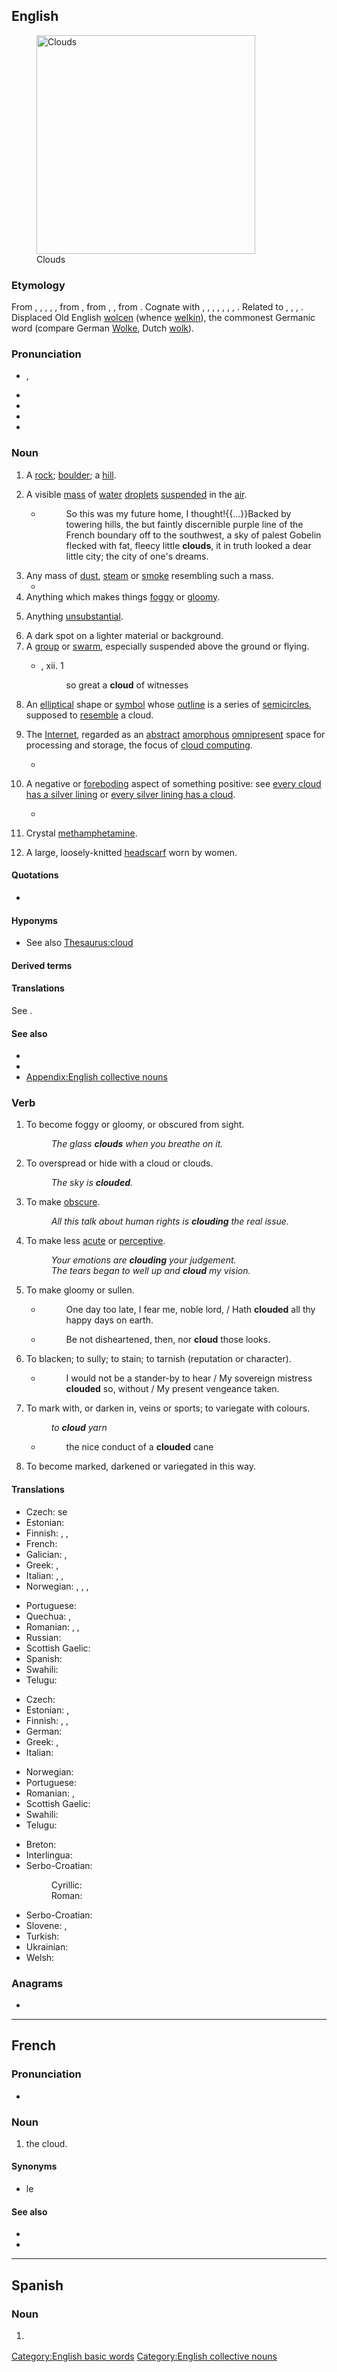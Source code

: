 {{also|Cloud}}
==English==
[[Image:Anvil shaped cumulus panorama edit.jpg|thumb|right|350px|Clouds]]

===Etymology===
From {{inh|en|enm|cloud}}, {{m|enm|cloude}}, {{m|enm|clod}}, {{m|enm|clud}}, {{m|enm|clude}}, from {{inh|en|ang|clūd|t=mass of stone, rock, boulder, hill}}, from {{inh|en|gem-pro|*klūtaz}}, {{m|gem-pro|*klutaz|t=lump, mass, conglomeration}}, from {{der|en|ine-pro|*gel-|t=to ball up, clench}}.
{{rel-top|cognates}}
Cognate with {{cog|sco|cloud}}, {{m|sco|clud||cloud}}, {{cog|nl|kluit||lump, mass, clod}}, {{cog|nds-de|Kluute|Kluut, Kluute|lump, mass, ball}}, {{cog|de|Kloß||lump, dumpling, meatball}}, {{cog|da|klode||sphere, orb, planet}}, {{cog|sv|klot||sphere, orb, ball, globe}}, {{cog|is|klót||knob on a sword's hilt}}. Related to {{l|en|clod}}, {{l|en|clot}}, {{l|en|clump}}, {{l|en|club}}. Displaced Old English [[wolcen]] (whence [[welkin]]), the commonest Germanic word (compare German [[Wolke]], Dutch [[wolk]]).
{{rel-bottom}}

===Pronunciation===
* {{a|RP|GA}} {{enPR|kloud}}, {{IPA|/klaʊd/|lang=en}}
* {{audio|en-us-cloud.ogg|Audio (US)|lang=en}}
* {{audio|En-uk-cloud.ogg|Audio (UK)|lang=en}}
* {{audio|LL-Q1860 (eng)-Back ache-cloud.wav|Audio|lang=en}}
* {{rhymes|aʊd|lang=en}}

===Noun===
{{en-noun}}

# {{lb|en|obsolete}} A [[rock]]; [[boulder]]; a [[hill]].
# A visible [[mass]] of [[water]] [[droplets]] [[suspended]] in the [[air]].
#* {{RQ:Frgsn Zlnstn|IV}}
#*: So this was my future home, I thought!{{...}}Backed by towering hills, the but faintly discernible purple line of the French boundary off to the southwest, a sky of palest Gobelin flecked with fat, fleecy little '''clouds''', it in truth looked a dear little city; the city of one's dreams.
# Any mass of [[dust]], [[steam]] or [[smoke]] resembling such a mass.
#* {{quote-journal|lang=en|date=2013-06-29|volume=407|issue=8842|page=29|magazine={{w|The Economist}}| title=[http://www.economist.com/news/asia/21580154-forest-fires-bring-record-levels-air-pollution-and-end-not-sight-unspontaneous Unspontaneous combustion]| passage=Since the mid-1980s, when Indonesia first began to clear its bountiful forests on an industrial scale in favour of lucrative palm-oil plantations, “haze” has become an almost annual occurrence in South-East Asia. The cheapest way to clear logged woodland is to burn it, producing an acrid '''cloud''' of foul white smoke that, carried by the wind, can cover hundreds, or even thousands, of square miles.}}
# Anything which makes things [[foggy]] or [[gloomy]].
# {{lb|en|figurative}} Anything [[unsubstantial]].
# A dark spot on a lighter material or background.
# A [[group]] or [[swarm]], especially suspended above the ground or flying.
#: {{ux|en|He opened the door and was greeted by a '''cloud''' of bats.}}
#* {{rfdate|}} {{w|Bible}}, {{w|Epistle to the Hebrews|Hebrews}} xii. 1
#*: so great a '''cloud''' of witnesses
# An [[elliptical]] shape or [[symbol]] whose [[outline]] is a series of [[semicircle]]s, supposed to [[resemble]] a cloud.
#: {{ux|en|The comic-book character's thoughts appeared in a '''cloud''' above his head.}}
# {{lb|en|computing|with "the"}} The [[Internet]], regarded as an [[abstract]] [[amorphous]] [[omnipresent]] space for processing and storage, the focus of [[cloud computing]].
#* {{quote-journal|lang=en|date=2013-06-14|author={{w|Jonathan Freedland}}| volume=189| issue=1| page=18| magazine={{w|The Guardian Weekly}}| title=[http://www.guardian.co.uk/commentisfree/2013/jun/07/obama-apple-google-facebook-tainted-prism Obama's once hip brand is now tainted]| passage=Now we are liberal with our innermost secrets, spraying them into the public ether with a generosity our forebears could not have imagined. Where we once sent love letters in a sealed envelope, or stuck photographs of our children in a family album, now such private material is despatched to servers and '''clouds''' operated by people we don't know and will never meet.}}
# {{lb|en|figuratively}} A negative or [[foreboding]] aspect of something positive: see [[every cloud has a silver lining]] or [[every silver lining has a cloud]].
#* {{quote-journal|lang=en|date=January 25, 2011| author=Phil McNulty| work=BBC| title=[http://news.bbc.co.uk/sport2/hi/football/eng_prem/9371173.stm Blackpool 2-3 Man Utd]| passage=The only '''cloud''' on their night was that injury to Rafael, who was followed off the pitch by his anxious brother Fabio as he was stretchered away down the tunnel.}}
# {{lb|en|slang}} Crystal [[methamphetamine]].
# A large, loosely-knitted [[headscarf]] worn by women.

====Quotations====
* {{seeCites}}

====Hyponyms====
* See also [[Thesaurus:cloud]]

{{col4|en
|anvil cloud
|brain cloud
|funnel cloud
|mammatus cloud
|molecular cloud
|mushroom cloud
|Oort cloud
|point cloud
|rain cloud
|star cloud
|tag cloud
|Magellanic Cloud
|thundercloud
}}

====Derived terms====
{{der4|en|title=Terms derived from ''cloud''|cloud bank|cloud base|cloud chamber|cloud computing|cloud cover|cloud-headed|cloud mass|cloud nine|cloud nine|cloud number nine|cloud on title|cloud storage|cloud street|cloudburst|cloud-first|cloud forest|cloud-free|cloudiness|cloudish|cloudless|cloudlet|cloudlike|cloudling|cloudly|cloud-ridden|cloudy|every cloud has a silver lining|[[have one's head in the clouds|have one’s head in the clouds]]|Land of the Long White Cloud|thundercloud|White Cloud|word cloud}}

====Translations====
See {{section link|cloud/translations#Noun}}.

====See also====
* {{pedia}}
* {{comcatlite|Clouds}}
* [[Appendix:English collective nouns]]

===Verb===
{{en-verb}}

# {{lb|en|intransitive}} To become foggy or gloomy, or obscured from sight.
#: ''The glass '''clouds''' when you breathe on it.''
# {{lb|en|transitive}} To overspread or hide with a cloud or clouds.
#: ''The sky is '''clouded'''.''
# {{lb|en|transitive}} To make [[obscure]].
#: ''All this talk about human rights is '''clouding''' the real issue.''
# {{lb|en|transitive}} To make less [[acute]] or [[perceptive]].
#: ''Your emotions are '''clouding''' your judgement.''
#: ''The tears began to well up and '''cloud''' my vision.''
# {{lb|en|transitive}} To make gloomy or sullen.
#* {{rfdate||and other bibliographic particulars, eg, title of work, page, url, act, scene, line}} {{w|William Shakespeare}}
#*: One day too late, I fear me, noble lord, / Hath '''clouded''' all thy happy days on earth.
#* {{rfdate||and other bibliographic particulars, eg, title of work, page, url}} {{w|John Milton}}
#*: Be not disheartened, then, nor '''cloud''' those looks.
# {{lb|en|transitive}} To blacken; to sully; to stain; to tarnish (reputation or character).
#* {{rfdate||and other bibliographic particulars, eg, title of work, page, url, act, scene, line}} {{w|William Shakespeare}}
#*: I would not be a stander-by to hear / My sovereign mistress '''clouded''' so, without / My present vengeance taken.
# {{lb|en|transitive}} To mark with, or darken in, veins or sports; to variegate with colours.
#: ''to '''cloud''' yarn''
#* {{rfdate||and other bibliographic particulars, eg, title of work, page, url}} {{w|Alexander Pope}}
#*: the nice conduct of a '''clouded''' cane
# {{lb|en|intransitive}} To become marked, darkened or variegated in this way.

====Translations====
{{trans-top|to become foggy or gloomy, to become obscured from sight}}
* Czech: {{t|cs|zatemnit}} se
* Estonian: {{t|et|pilvinema}}
* Finnish: {{t+|fi|samentua}}, {{t+|fi|sumentua}}, {{t+|fi|huurtua}}
* French: {{t+|fr|s'obscurcir}}
* Galician: {{t|gl|empanar}}, {{t+|gl|nubrar}}
* Greek: {{t+|el|συννεφιάζω|sc=Grek}}, {{t+|el|βουρκώνω|sc=Grek}}
* Italian: {{t|it|annuvolarsi}}, {{t+|it|oscurare}}, {{t+|it|annebbiare}}
* Norwegian: {{t|no|skye}}, {{t|no|overskye}}, {{t|no|formørke}}, {{t|no|fordunkle}}
{{trans-mid}}
* Portuguese: {{t|pt|enevoar}}
* Quechua: {{t|qu|ayphayay}}, {{t|qu|phuyuy}}
* Romanian: {{t+|ro|înnora}}, {{t+|ro|înnegura}}, {{t+|ro|întuneca}}
* Russian: {{t+|ru|затуманиться|pf}}
* Scottish Gaelic: {{t|gd|neulaich}}
* Spanish: {{t+|es|nublar}}
* Swahili: {{t+|sw|wingu}}
* Telugu: {{t|te|మంచుతెర|sc=Telu}}
{{trans-bottom}}

{{trans-top|to make obscure (e.g. to cloud the issue)}}
* Czech: {{t|cs|zatemnit}}
* Estonian: {{t|et|ähmastama}}, {{t+|et|varjutama}}
* Finnish: {{t+|fi|sumentaa}}, {{t+|fi|sumentaa}}, {{t|fi|hämärtää}}
* German: {{t+|de|verschleiern}}
* Greek: {{t+|el|θολώνω|sc=Grek}}, {{t+|el|σκιάζω|sc=Grek}}
* Italian: {{t+|it|oscurare}}
{{trans-mid}}
* Norwegian: {{t|no|fordunkle}}
* Portuguese: {{t+|pt|obscurecer}}
* Romanian: {{t+|ro|înnora}}, {{t+|ro|întuneca}}
* Scottish Gaelic: {{t|gd|falaich}}
* Swahili: {{t+|sw|wingu}}
* Telugu: {{t|te|మబ్బుకమ్ముట|sc=Telu}}
{{trans-bottom}}

{{checktrans-top}}
* Breton: {{t-check|br|koumoulañ}}
* Interlingua: {{t-check|ia|obnubilar|alt=obnubilar se}} <!-- was "[[obnubilar]] se" - assumed inflected form or vocalised spelling; please verify if linking is acceptable. see [[User:Kephir/gadgets/xte#Translation_fixing]] -->
* Serbo-Croatian:
*: Cyrillic: {{t-check|sh|наоблачити|sc=Cyrl}}
*: Roman: {{t+check|sh|naoblačiti}}
{{trans-mid}}
* Serbo-Croatian: {{t+check|sh|naoblačiti}}
* Slovene: {{t-check|sl|pooblačiti se}}, {{t-check|sl|zatemniti}}
* Turkish: {{t+check|tr|bulutlanmak}}
* Ukrainian: {{t-check|uk|затьмарити|sc=Cyrl}}
* Welsh: {{t+check|cy|cymylu}}
{{trans-bottom}}

===Anagrams===
* {{anagrams|en|a=cdlou|could|culdo-}}

[[Category:English basic words]]
[[Category:English collective nouns]]
{{topics|en|Atmospheric phenomena}}

----

==French==

===Pronunciation===
* {{audio|LL-Q150 (fra)-Exilexi-cloud.wav|Audio|lang=fr}}

===Noun===
{{fr-noun|m|-}}

# {{lb|fr|computing|Anglicism|with '''le'''}} the cloud.

====Synonyms====
* le {{l|fr|nuage}}

====See also====
* {{l|fr|informatique en nuage}}
* {{l|fr|infonuagique}}

----

==Spanish==

===Noun===
{{es-noun|m|clouds}}

# {{lb|es|computing}} {{l|en|cloud}}
